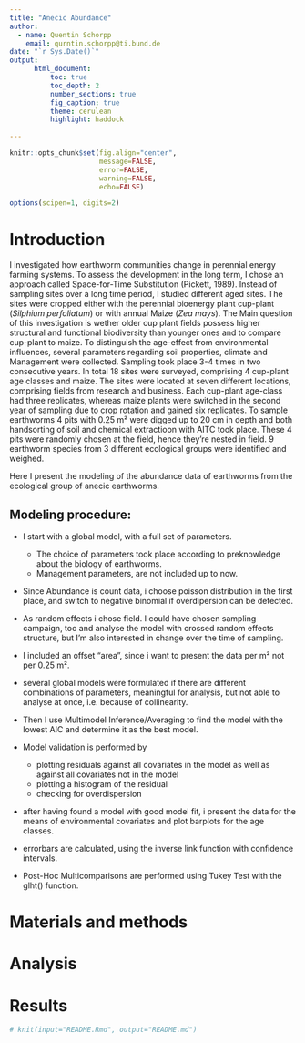 ```yaml
---
title: "Anecic Abundance"
author:
  - name: Quentin Schorpp
    email: qurntin.schorpp@ti.bund.de
date: "`r Sys.Date()`"
output: 
      html_document:
          toc: true
          toc_depth: 2
          number_sections: true
          fig_caption: true
          theme: cerulean
          highlight: haddock
          
---
```

```r
knitr::opts_chunk$set(fig.align="center",
                      message=FALSE,
                      error=FALSE,
                      warning=FALSE,
                      echo=FALSE)

options(scipen=1, digits=2)
```


# Introduction  

I investigated how earthworm communities change in perennial energy farming systems. To assess the development in the long term, I chose an approach called Space-for-Time Substitution (Pickett, 1989). Instead of sampling sites over a long time period, I studied different aged sites. The sites were cropped either with the perennial bioenergy plant cup-plant (*Silphium perfoliatum*) or with annual Maize (*Zea mays*). The Main question of this investigation is wether older cup plant fields possess higher structural and functional biodiversity than younger ones and to compare cup-plant to maize. To distinguish the age-effect from environmental influences, several parameters regarding soil properties, climate and Management were collected.
Sampling took place 3-4 times in two consecutive years. In total 18 sites were surveyed, comprising 4 cup-plant age classes and maize. The sites were located at seven different locations, comprising fields from research and business. Each cup-plant age-class had three replicates, whereas maize plants were switched in the second year of sampling due to crop rotation and gained six replicates. To sample earthworms 4 pits with 0.25 m² were digged up to 20 cm in depth and both handsorting of soil and chemical extractioon with AITC took place. These 4 pits were randomly chosen at the field, hence they're nested in field.
9 earthworm species from 3 different ecological groups were identified and weighed.

Here I present the modeling of the abundance data of earthworms from the ecological group of anecic earthworms. 

## Modeling procedure:

* I start with a global model, with a full set of parameters. 
  
    + The choice of parameters took place according to preknowledge  about the biology of earthworms. 
    + Management parameters, are not included up to now. 

* Since Abundance is count data, i choose poisson distribution in the first place, and switch to negative binomial if overdipersion can be detected.

* As random effects i chose field. I could have chosen sampling campaign, too and analyse the model with crossed random effects structure, but I'm also interested in change over the time of sampling.

* I included an offset "area", since i want to present the data per m² not per 0.25 m².

* several global models were formulated if there are different combinations of parameters, meaningful for analysis, but not able to analyse at once, i.e. because of  collinearity.

* Then I use Multimodel Inference/Averaging to find the model with the lowest AIC and determine it as the best model.

* Model validation is performed by 

    + plotting residuals against all covariates in the model as well as against all covariates not in the model
    + plotting a histogram of the residual
    + checking for overdispersion

* after having found a model with good model fit, i present the data for the means of environmental covariates and plot barplots for the age classes.

* errorbars are calculated, using the inverse link function with confidence intervals.

* Post-Hoc Multicomparisons are performed using Tukey Test with the glht() function.



# Materials and methods  

# Analysis

# Results

```r
# knit(input="README.Rmd", output="README.md")
```



